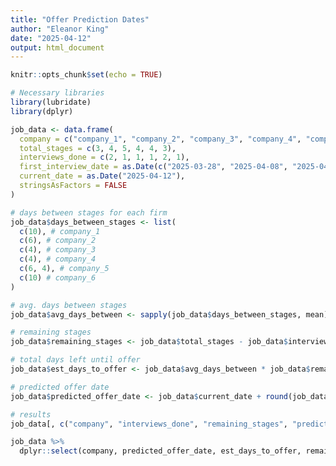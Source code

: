 ```yaml
---
title: "Offer Prediction Dates"
author: "Eleanor King"
date: "2025-04-12"
output: html_document
---
```


```r
knitr::opts_chunk$set(echo = TRUE)
```

```r
# Necessary libraries
library(lubridate)
library(dplyr)

job_data <- data.frame(
  company = c("company_1", "company_2", "company_3", "company_4", "company_5", "company_6"),
  total_stages = c(3, 4, 5, 4, 4, 3),
  interviews_done = c(2, 1, 1, 1, 2, 1),
  first_interview_date = as.Date(c("2025-03-28", "2025-04-08", "2025-04-09", "2025-04-10", "2025-04-04", "2025-04-03")),
  current_date = as.Date("2025-04-12"),
  stringsAsFactors = FALSE
)

# days between stages for each firm
job_data$days_between_stages <- list(
  c(10), # company_1
  c(6), # company_2
  c(4), # company_3
  c(4), # company_4
  c(6, 4), # company_5
  c(10) # company_6
)

# avg. days between stages
job_data$avg_days_between <- sapply(job_data$days_between_stages, mean)

# remaining stages
job_data$remaining_stages <- job_data$total_stages - job_data$interviews_done

# total days left until offer
job_data$est_days_to_offer <- job_data$avg_days_between * job_data$remaining_stages + 5

# predicted offer date
job_data$predicted_offer_date <- job_data$current_date + round(job_data$est_days_to_offer) + 5

# results
job_data[, c("company", "interviews_done", "remaining_stages", "predicted_offer_date")]

job_data %>% 
  dplyr::select(company, predicted_offer_date, est_days_to_offer, remaining_stages)
```

